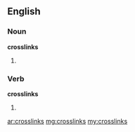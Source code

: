 ==English==

===Noun===
'''crosslinks'''

# {{plural of|[[crosslink]]}}

===Verb===
'''crosslinks'''

# {{third-person singular of|[[crosslink]]}}

[[ar:crosslinks]]
[[mg:crosslinks]]
[[my:crosslinks]]
